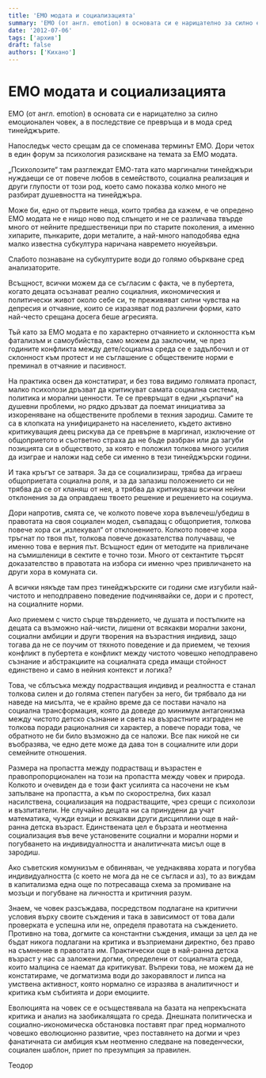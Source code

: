 ```yaml
---
title: 'ЕМО модата и социализацията'
summary: 'ЕМО (от англ. emotion) в основата си е нарицателно за силно емоционален човек, а в последствие се превръща и в мода сред тинейджърите....'
date: '2012-07-06'
tags: ['архив']
draft: false
authors: ['Кихано']
---
```


# ЕМО модата и социализацията

ЕМО (от англ. emotion) в основата си е нарицателно за силно емоционален човек, а в последствие се превръща и в мода сред тинейджърите.

Напоследък често срещам да се споменава терминът ЕМО. Дори четох в един форум за психология разискване на темата за ЕМО модата.

„Психолозите“ там разглеждат ЕМО-тата като маргинални тинейджъри нуждаещи се от повече любов в семейството, социална реализация и други глупости от този род, което само показва колко много не разбират душевността на тинейджъра.

Може би, едно от първите неща, които трябва да кажем, е че опредено ЕМО модата не е нищо ново под слънцето и не се различава твърде много от нейните предшественици при по старите поколения, а именно хипарите, пънкарите, дори металите, а най-много наподобява една малко известна субкултура наричана навремето нюуейвъри.

Слабото познаване на субкултурите води до голямо объркване сред анализаторите.

Всъщност, всички можем да се съгласим с факта, че в пубертета, когато децата осъзнават реално социалния, икономическия и политически живот около себе си, те преживяват силни чувства на депресия и отчаяние, които се изразяват под различни форми, като най-често срещана досега беше агресията.

Тъй като за ЕМО модата е по характерно отчаянието и склонността към фатализъм и самоубийства, само можем да заключим, че през годините конфликта между дете/социална среда се е задълбочил и от склонност към протест и не съглашение с обществените норми е преминал в отчаяние и пасивност.

На практика освен да констатират, и без това видимо голямата пропаст, малко психолози дръзват да критикуват самата социална система, политика и морални ценности. Те се превръщат в едни „кърпачи“ на душевни проблеми, но рядко дръзват да поемат инициатива за изкореняване на обществените проблеми в техния зародиш. Самите те са в клопката на унифицирането на населението, където активно критикуващия деец рискува да се превърне в маргинал, изключение от общоприетото и съответно страха да не бъде разбран или да загуби позицията си в обществото, за която е положил толкова много усилия да изиграе и наложи над себе си именно в тези тинейджърски години.

И така кръгът се затваря. За да се социализираш, трябва да играеш общоприетата социална роля, и за да запазиш положението си не трябва да се от кланяш от нея, а трябва да критикуваш всички нейни отклонения за да оправдаеш твоето решение и решението на социума.

Дори напротив, смята се, че колкото повече хора въвлечеш/убедиш в правотата на своя социален модел, съвпадащ с общоприетия, толкова повече хора си „излекувал“ от отклонението. Колкото повече хора тръгнат по твоя път, толкова повече доказателства получаваш, че именно това е верния път. Всъщност един от методите на привличане на съмишленици в сектите е точно този. Много от сектантите търсят доказателство в правотата на избора си именно чрез привличането на други хора в комуната си.

А всички някъде там през тинейджърските си години сме изгубили най-чистото и неподправено поведение подчинявайки се, дори и с протест, на социалните норми.

Ако приемем с чисто сърце твърдението, че душата и постъпките на децата са възможно най-чисти, лишени от всякакви морални закони, социални амбиции и други творения на възрастния индивид, защо тогава да не се поучим от тяхното поведение и да приемем, че техния конфликт в пубертета е конфликт между чистото човешко неподправено съзнание и абстракциите на социалната среда имащи стойност единствено и само в нейния контекст и логика?

Това, че сблъсъка между подрастващия индивид и реалността е станал толкова силен и до голяма степен пагубен за него, би трябвало да ни наведе на мисълта, че е крайно време да се постави начало на социална трансформация, която да доведе до минимум антагонизма между чистото детско съзнание и света на възрастните изграден не толкова поради рационалния си характер, а повече поради това, че обратното не би било възможно да се наложи. Все пак никой не си въобразява, че едно дете може да дава тон в социалните или дори семейните отношения.

Размера на пропастта между подрастващ и възрастен е правопропорционален на този на пропастта между човек и природа. Колкото и очевиден да е този факт усилията са насочени не към запълване на пропастта, а към по скорострелна, бих казал насилствена, социализация на подрастващите, чрез срещи с психолози и възпитатели. Не случайно децата ни са принудени да учат математика, чужди езици и всякакви други дисциплини още в най-ранна детска възраст. Единствената цел е бързата и неотменна социализация във вече установените социални и морални норми и погубването на индивидуалността и аналитичната мисъл още в зародиш.

Ако съветския комунизъм е обвиняван, че уеднаквява хората и погубва индивидуалността (с което не мога да не се съглася и аз), то аз виждам в капитализма една още по потресаваща схема за промиване на мозъци и погубване на личността и критичния разум.

Знаем, че човек разсъждава, посредством подлагане на критични условия върху своите съждения и така в зависимост от това дали проверката е успешна или не, определя правотата на съждението. Противно на това, догмите са константни съждения, имащи за цел да не бъдат никога подлагани на критика и възприемани директно, без право на съмнение в правотата им. Практически още в най-ранна детска възраст у нас са заложени догми, определени от социалната среда, които малцина се наемат да критикуват. Въпреки това, не можем да не констатираме, че догматизма води до закоравялост и липса на умствена активност, която нормално се изразява в аналитичност и критика към събитията и дори емоциите.

Еволюцията на човек се е осъществявала на базата на непрекъсната критика и анализ на заобикалящата го среда. Днешната политическа и социално-икономическа обстановка поставят праг пред нормалното човешко еволюционно развитие, чрез поставянето на догми и чрез фанатичната си амбиция към неотменно следване на поведенчески, социален шаблон, приет по презумпция за правилен.

Теодор
